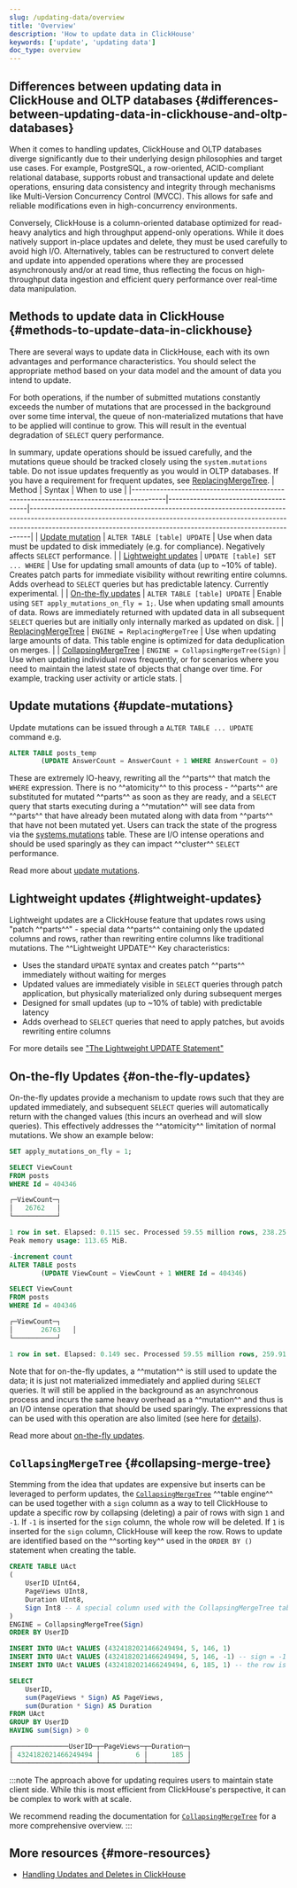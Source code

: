 ```yaml
---
slug: /updating-data/overview
title: 'Overview'
description: 'How to update data in ClickHouse'
keywords: ['update', 'updating data']
doc_type: overview
---
```


## Differences between updating data in ClickHouse and OLTP databases {#differences-between-updating-data-in-clickhouse-and-oltp-databases}

When it comes to handling updates, ClickHouse and OLTP databases diverge significantly due to their underlying design philosophies and target use cases. For example, PostgreSQL, a row-oriented, ACID-compliant relational database, supports robust and transactional update and delete operations, ensuring data consistency and integrity through mechanisms like Multi-Version Concurrency Control (MVCC). This allows for safe and reliable modifications even in high-concurrency environments.

Conversely, ClickHouse is a column-oriented database optimized for read-heavy analytics and high throughput append-only operations. While it does natively support in-place updates and delete, they must be used carefully to avoid high I/O. Alternatively, tables can be restructured to convert delete and update into appended operations where they are processed asynchronously and/or at read time, thus reflecting the focus on high-throughput data ingestion and efficient query performance over real-time data manipulation.

## Methods to update data in ClickHouse {#methods-to-update-data-in-clickhouse}

There are several ways to update data in ClickHouse, each with its own advantages and performance characteristics. You should select the appropriate method based on your data model and the amount of data you intend to update.

For both operations, if the number of submitted mutations constantly exceeds the number of mutations that are processed in the background over some time interval, the queue of non-materialized mutations that have to be applied will continue to grow. This will result in the eventual degradation of `SELECT` query performance.

In summary, update operations should be issued carefully, and the mutations queue should be tracked closely using the `system.mutations` table. Do not issue updates frequently as you would in OLTP databases. If you have a requirement for frequent updates, see [ReplacingMergeTree](/engines/table-engines/mergetree-family/replacingmergetree).
| Method                                                                                | Syntax                               | When to use                                                                                                                                                                                                                              |
|---------------------------------------------------------------------------------------|--------------------------------------|------------------------------------------------------------------------------------------------------------------------------------------------------------------------------------------------------------------------------------------|
| [Update mutation](/sql-reference/statements/alter/update)                          | `ALTER TABLE [table] UPDATE`         | Use when data must be updated to disk immediately (e.g. for compliance). Negatively affects `SELECT` performance.                                                                                                                        |
| [Lightweight updates](/sql-reference/statements/update)                            | `UPDATE [table] SET ... WHERE`       | Use for updating small amounts of data (up to ~10% of table). Creates patch parts for immediate visibility without rewriting entire columns. Adds overhead to `SELECT` queries but has predictable latency. Currently experimental.      |
| [On-the-fly updates](/guides/developer/on-the-fly-mutations)                         | `ALTER TABLE [table] UPDATE`         | Enable using `SET apply_mutations_on_fly = 1;`. Use when updating small amounts of data. Rows are immediately returned with updated data in all subsequent `SELECT` queries but are initially only internally marked as updated on disk. |
| [ReplacingMergeTree](/engines/table-engines/mergetree-family/replacingmergetree)   | `ENGINE = ReplacingMergeTree`        | Use when updating large amounts of data. This table engine is optimized for data deduplication on merges.                                                                                                                                |
| [CollapsingMergeTree](/engines/table-engines/mergetree-family/collapsingmergetree) | `ENGINE = CollapsingMergeTree(Sign)` | Use when updating individual rows frequently, or for scenarios where you need to maintain the latest state of objects that change over time. For example, tracking user activity or article stats.                                       |

## Update mutations {#update-mutations}

Update mutations can be issued through a `ALTER TABLE ... UPDATE` command e.g.

```sql
ALTER TABLE posts_temp
        (UPDATE AnswerCount = AnswerCount + 1 WHERE AnswerCount = 0)
```
These are extremely IO-heavy, rewriting all the ^^parts^^ that match the `WHERE` expression. There is no ^^atomicity^^ to this process - ^^parts^^ are substituted for mutated ^^parts^^ as soon as they are ready, and a `SELECT` query that starts executing during a ^^mutation^^ will see data from ^^parts^^ that have already been mutated along with data from ^^parts^^ that have not been mutated yet. Users can track the state of the progress via the [systems.mutations](/operations/system-tables/mutations) table. These are I/O intense operations and should be used sparingly as they can impact ^^cluster^^ `SELECT` performance.

Read more about [update mutations](/sql-reference/statements/alter/update).

## Lightweight updates {#lightweight-updates}

Lightweight updates are a ClickHouse feature that updates rows using "patch ^^parts^^" - special data ^^parts^^ containing only the updated columns and rows, rather than rewriting entire columns like traditional mutations. The ^^Lightweight UPDATE^^ 
Key characteristics:

- Uses the standard `UPDATE` syntax and creates patch ^^parts^^ immediately without waiting for merges
- Updated values are immediately visible in `SELECT` queries through patch application, but physically materialized only during subsequent merges
- Designed for small updates (up to ~10% of table) with predictable latency
- Adds overhead to `SELECT` queries that need to apply patches, but avoids rewriting entire columns

For more details see ["The Lightweight UPDATE Statement"](/sql-reference/statements/update)

## On-the-fly Updates {#on-the-fly-updates}

On-the-fly updates provide a mechanism to update rows such that they are updated immediately, and subsequent `SELECT` queries will automatically return with the changed values (this incurs an overhead and will slow queries). This effectively addresses the ^^atomicity^^ limitation of normal mutations. We show an example below:

```sql
SET apply_mutations_on_fly = 1;

SELECT ViewCount
FROM posts
WHERE Id = 404346

┌─ViewCount─┐
│   26762   │
└───────────┘

1 row in set. Elapsed: 0.115 sec. Processed 59.55 million rows, 238.25 MB (517.83 million rows/s., 2.07 GB/s.)
Peak memory usage: 113.65 MiB.

-increment count
ALTER TABLE posts
        (UPDATE ViewCount = ViewCount + 1 WHERE Id = 404346)

SELECT ViewCount
FROM posts
WHERE Id = 404346

┌─ViewCount─┐
│       26763   │
└───────────┘

1 row in set. Elapsed: 0.149 sec. Processed 59.55 million rows, 259.91 MB (399.99 million rows/s., 1.75 GB/s.)
```

Note that for on-the-fly updates, a ^^mutation^^ is still used to update the data; it is just not materialized immediately and applied during `SELECT` queries. It will still be applied in the background as an asynchronous process and incurs the same heavy overhead as a ^^mutation^^ and thus is an I/O intense operation that should be used sparingly. The expressions that can be used with this operation are also limited (see here for [details](/guides/developer/on-the-fly-mutations#support-for-subqueries-and-non-deterministic-functions)).

Read more about [on-the-fly updates](/guides/developer/on-the-fly-mutations).

## `CollapsingMergeTree` {#collapsing-merge-tree}

Stemming from the idea that updates are expensive but inserts can be leveraged to perform updates,
the [`CollapsingMergeTree`](/engines/table-engines/mergetree-family/collapsingmergetree) ^^table engine^^
can be used together with a `sign` column as a way to tell ClickHouse to update a specific row by collapsing (deleting)
a pair of rows with sign `1` and `-1`.
If `-1` is inserted for the `sign` column, the whole row will be deleted.
If `1` is inserted for the `sign` column, ClickHouse will keep the row.
Rows to update are identified based on the ^^sorting key^^ used in the `ORDER BY ()` statement when creating the table.

```sql
CREATE TABLE UAct
(
    UserID UInt64,
    PageViews UInt8,
    Duration UInt8,
    Sign Int8 -- A special column used with the CollapsingMergeTree table engine
)
ENGINE = CollapsingMergeTree(Sign)
ORDER BY UserID

INSERT INTO UAct VALUES (4324182021466249494, 5, 146, 1)
INSERT INTO UAct VALUES (4324182021466249494, 5, 146, -1) -- sign = -1 signals to update the state of this row
INSERT INTO UAct VALUES (4324182021466249494, 6, 185, 1) -- the row is replaced with the new state

SELECT
    UserID,
    sum(PageViews * Sign) AS PageViews,
    sum(Duration * Sign) AS Duration
FROM UAct
GROUP BY UserID
HAVING sum(Sign) > 0

┌──────────────UserID─┬─PageViews─┬─Duration─┐
│ 4324182021466249494 │         6 │      185 │
└─────────────────────┴───────────┴──────────┘
```

:::note
The approach above for updating requires users to maintain state client side.
While this is most efficient from ClickHouse's perspective, it can be complex to work with at scale.

We recommend reading the documentation
for [`CollapsingMergeTree`](/engines/table-engines/mergetree-family/collapsingmergetree)
for a more comprehensive overview.
:::

## More resources {#more-resources}

- [Handling Updates and Deletes in ClickHouse](https://clickhouse.com/blog/handling-updates-and-deletes-in-clickhouse)
